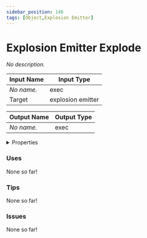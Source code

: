 ```yaml
---
sidebar_position: 146
tags: [Object,Explosion Emitter]
---
```


# Explosion Emitter Explode

*No description.*




<EsbSvg />

| Input Name | Input Type |
|-----------|-----------|
| *No name.* | exec |
| Target | explosion emitter |

| Output Name | Output Type |
|-----------|-----------|
| *No name.* | exec |


<details>
  <summary>Properties</summary>
  <div>
    <div>
    <table>
      <thead>
        <tr>
          <th>Is beta required?</th>
          <th>❌</th>
        </tr>
        <tr>
          <th>Is this chip a trolling risk?</th>
          <th>❌</th>
        </tr>
        <tr>
          <th>Chip UUID</th>
          <th>49774675-e750-441f-9e92-8455232f1703</th>
        </tr>
      </thead>
    </table>
    </div>
  </div>
</details>

### Uses

None so far!

### Tips

None so far!

### Issues

None so far!
